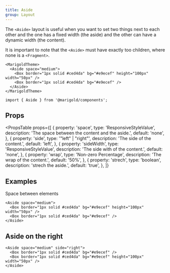 ```yaml
---
title: Aside
group: Layout
---
```


The `<Aside>` layout is useful when you want to set two things next to each other and the one has a fixed width (the aside) and the other can have a dynamic width (the content).

It is important to note that the `<Aside>` must have exactly too children, where none is a `<Fragment>`.

```tsx
<MarigoldTheme>
  <Aside space="medium">
    <Box border="1px solid #ced4da" bg="#e9ecef" height="100px" width="50px" />
    <Box border="1px solid #ced4da" bg="#e9ecef" />
  </Aside>
</MarigoldTheme>
```

```tsx onlyCode
import { Aside } from '@marigold/components';
```

## Props

<PropsTable
  props={[
    {
      property: 'space',
      type: 'ResponsiveStyleValue<string>',
      description: 'The space between the content and the aside.',
      default: 'none',
    },
    {
      property: 'side',
      type: '"left" | "right"',
      description: 'The side of the content.',
      default: 'left',
    },
    {
      property: 'sideWidth',
      type: 'ResponsiveStyleValue<string>',
      description: 'The side with of the content.',
      default: 'none',
    },
    {
      property: 'wrap',
      type: 'Non-zero Percentage',
      description: 'The wrap of the content.',
      default: '50%',
    },
    {
      property: 'strech',
      type: 'boolean',
      description: 'strech the aside.',
      default: 'true',
    },
  ]}
></PropsTable>

## Examples

Space between elements

```tsx
<Aside space="medium">
  <Box border="1px solid #ced4da" bg="#e9ecef" height="100px" width="50px" />
  <Box border="1px solid #ced4da" bg="#e9ecef" />
</Aside>
```

## Aside on the right

```tsx
<Aside space="medium" side="right">
  <Box border="1px solid #ced4da" bg="#e9ecef" />
  <Box border="1px solid #ced4da" bg="#e9ecef" height="100px" width="50px" />
</Aside>
```
